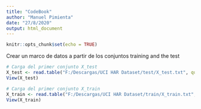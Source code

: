 ```yaml
---
title: "CodeBook"
author: "Manuel Pimienta"
date: "27/8/2020"
output: html_document
---
```


```r
knitr::opts_chunk$set(echo = TRUE)
```

Crear un marco de datos a partir de los conjuntos training and the test

```r
# Carga del primer conjunto X_test
X_test <- read.table("F:/Descargas/UCI HAR Dataset/test/X_test.txt", quote="\"", comment.char="")
View(X_test)

# Carga del primer conjunto X_train
X_train <- read.table("F:/Descargas/UCI HAR Dataset/train/X_train.txt", quote="\"", comment.char="")
View(X_train)
```

